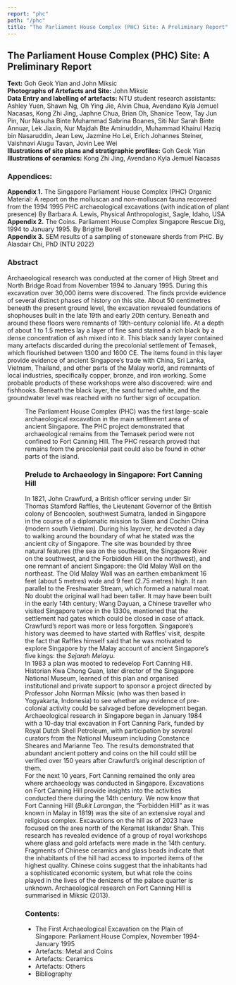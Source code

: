 ```yaml
---
report: "phc"
path: "/phc"
title: "The Parliament House Complex (PHC) Site: A Preliminary Report"
---
```


## The Parliament House Complex (PHC) Site: A Preliminary Report

**Text:** Goh Geok Yian and John Miksic <br />
**Photographs of Artefacts and Site:** John Miksic<br />
**Data Entry and labelling of artefacts:** NTU student research assistants: Ashley Yuen, Shawn Ng, Oh Ying Jie, Alvin Chua, Avendano Kyla Jemuel Nacasas, Kong Zhi Jing, Japhne Chua, Brian Oh, Shanice Teow, Tay Jun Pin, Nur Nasuha Binte Muhammad 
Sabrina Boanes, Siti Nur Sarah Binte Annuar, Lek Jiaxin, Nur Majdah Bte Aminuddin, Muhammad Khairul Haziq bin Nasaruddin, Jean Lew, Jazmine Ho Lei, Erich Johannes Steiner, Vaishnavi Alugu Tavan, Jovin Lee Wei<br />
**Illustrations of site plans and stratigraphic profiles:** Goh Geok Yian<br />
**Illustrations of ceramics:** Kong Zhi Jing, Avendano Kyla Jemuel Nacasas<br />

### Appendices:


**Appendix 1.** <BaseLink href="/phc/documents/Appendix1PHCLewisReport.pdf">The Singapore Parliament House Complex (PHC) Organic Material: A report on the molluscan and non-molluscan fauna recovered from the 1994 1995 PHC archaeological excavations (with indication of plant presence) By Barbara A. Lewis, Physical Anthropologist, Sagle, Idaho, USA</BaseLink><br />
**Appendix 2.** <BaseLink href="/phc/documents/Appendix2Borell.pdf">The Coins. Parliament House Complex Singapore Rescue Dig, 1994 to January 1995. By Brigitte Borell</BaseLink><br />
**Appendix 3.** <BaseLink href="/phc/documents/Appendix3AlasdairChi.pdf">SEM results of a sampling of stoneware sherds from PHC. By Alasdair Chi, PhD (NTU 2022)</BaseLink><br />


### Abstract 
Archaeological research was conducted at the corner of High Street and North Bridge Road from November 1994 to January 1995\. During this excavation over 30,000 items were discovered. The finds provide evidence of several distinct phases of history on this site. About 50 centimetres beneath the present ground level, the excavation revealed foundations of shophouses built in the late 19th and early 20th century. Beneath and around these floors were remnants of 19th-century colonial life. At a depth of about 1 to 1.5 metres lay a layer of fine sand stained a rich black by a dense concentration of ash mixed into it. 
This black sandy layer contained many artefacts discarded during the precolonial settlement of Temasek, which flourished between 1300 and 1600 CE. The items found in this layer provide evidence of ancient Singapore’s trade with China, Sri Lanka, Vietnam, Thailand, and other parts of the Malay world, and remnants of local industries, specifically copper, bronze, and iron working. Some probable products of these workshops were also discovered: wire and fishhooks. Beneath the black layer, the sand turned white, and the groundwater level was reached with no further sign of occupation. 


<Figure
img="Figure-1-PHC-Groundwater-white-sand.jpg"
caption="Figure 1. PHC Groundwater underneath white sand layer"
/>

The Parliament House Complex (PHC) was the first large-scale archaeological excavation in the main settlement area of ancient Singapore. The PHC project demonstrated that archaeological remains from the Temasek period were not confined to Fort Canning Hill. The PHC research proved that remains from the precolonial past could also be found in other parts of the island.


### Prelude to Archaeology in Singapore: Fort Canning Hill
In 1821, John Crawfurd, a British officer serving under Sir Thomas Stamford Raffles, the Lieutenant Governor of the British colony of Bencoolen, southwest Sumatra, landed in Singapore in the course of a diplomatic mission to Siam and Cochin China (modern south Vietnam). During his layover, he devoted a day to walking around the boundary of what he stated was the ancient city of Singapore. The site was bounded by three natural features (the sea on the southeast, the Singapore River on the southwest, and the Forbidden Hill on the northwest), and one remnant of ancient Singapore: the Old Malay Wall on the northeast. The Old Malay Wall was an earthen embankment 16 feet (about 5 metres) wide and 9 feet (2.75 metres) high. It ran parallel to the Freshwater Stream, which formed a natural moat. No doubt the original wall had been taller. It may have been built in the early 14th century; Wang Dayuan, a Chinese traveller who visited Singapore twice in the 1330s, mentioned that the settlement had gates which could be closed in case of attack. <br />
Crawfurd’s report was more or less forgotten. Singapore’s history was deemed to have started with Raffles’ visit, despite the fact that Raffles himself said that he was motivated to explore Singapore by the Malay account of ancient Singapore’s five kings: the *Sejarah Melayu*.<br />
In 1983 a plan was mooted to redevelop Fort Canning Hill. Historian Kwa Chong Guan, later director of the Singapore National Museum, learned of this plan and organised institutional and private support to sponsor a project directed by Professor John Norman Miksic (who was then based in Yogyakarta, Indonesia) to see whether any evidence of pre-colonial activity could be salvaged before development began. Archaeological research in Singapore began in January 1984 with a 10-day trial excavation in Fort Canning Park, funded by Royal Dutch Shell Petroleum, with participation by several curators from the National Museum including Constance Sheares and Marianne Teo. The results demonstrated that abundant ancient pottery and coins on the hill could still be verified over 150 years after Crawfurd’s original description of them.<br />
For the next 10 years, Fort Canning remained the only area where archaeology was conducted in Singapore. Excavations on Fort Canning Hill provide insights into the activities conducted there during the 14th century. We now know that Fort Canning Hill (*Bukit Larangan*, the “Forbidden Hill” as it was known in Malay in 1819\) was the site of an extensive royal and religious complex. Excavations on the hill as of 2023 have focused on the area north of the Keramat Iskandar Shah. This research has revealed evidence of a group of royal workshops where glass and gold artefacts were made in the 14th century. Fragments of Chinese ceramics and glass beads indicate that the inhabitants of the hill had access to imported items of the highest quality. Chinese coins suggest that the inhabitants had a sophisticated economic system, but what role the coins played in the lives of the denizens of the palace quarter is unknown. Archaeological research on Fort Canning Hill is summarised in Miksic (2013).<br />

### Contents:

<ul>
<li><BaseLink href="/phc/text/narrative">The First Archaeological Excavation on the Plain of Singapore: Parliament House Complex, November 1994-January 1995</BaseLink></li>
<li><BaseLink href="/phc/text/metals">Artefacts: Metal and Coins</BaseLink></li>
<li><BaseLink href="/phc/text/ceramics">Artefacts: Ceramics</BaseLink></li>
<li><BaseLink href="/phc/text/others">Artefacts: Others</BaseLink></li>
<li><BaseLink href="/phc/text/biblio">Bibliography</BaseLink></li>
</ul>

